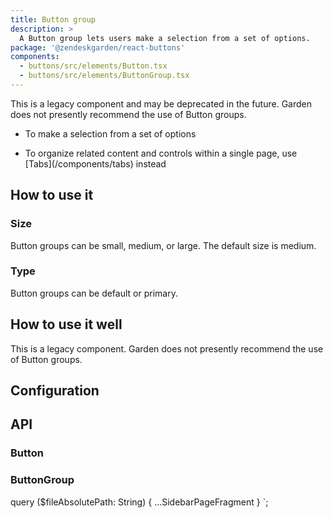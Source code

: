 ```yaml
---
title: Button group
description: >
  A Button group lets users make a selection from a set of options.
package: '@zendeskgarden/react-buttons'
components:
  - buttons/src/elements/Button.tsx
  - buttons/src/elements/ButtonGroup.tsx
---
```


This is a legacy component and may be deprecated in the future. Garden does not presently
recommend the use of Button groups.

<Usage>
  <Use>
    <ul>
      <li>To make a selection from a set of options</li>
    </ul>
  </Use>
  <Misuse>
    <ul>
      <li>
        <Markdown>
          To organize related content and controls within a single page, use
          [Tabs](/components/tabs) instead
        </Markdown>
      </li>
    </ul>
  </Misuse>
</Usage>

## How to use it

### Size

Button groups can be small, medium, or large. The default size is medium.


<CodeExample code={ButtonGroupSizeCode}>
  <ButtonGroupSize />
</CodeExample>

### Type

Button groups can be default or primary.


<CodeExample code={ButtonGroupTypeCode}>
  <ButtonGroupType />
</CodeExample>

## How to use it well

This is a legacy component. Garden does not presently recommend the use of Button groups.

## Configuration

<Configuration reactPackage={props.data.mdx.package} components={props.data.mdx.components} />

## API

### Button

<Component components={props.data.mdx.components} componentName="button" />

<PropSheet components={props.data.mdx.components} componentName="button" />

### ButtonGroup

<Component components={props.data.mdx.components} componentName="buttonGroup" />

<PropSheet components={props.data.mdx.components} componentName="buttonGroup" />


  query ($fileAbsolutePath: String) {
    ...SidebarPageFragment
  }
`;
